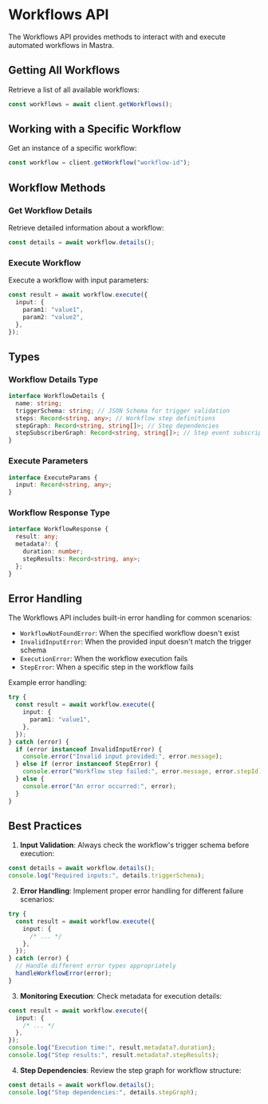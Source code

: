 # Workflows API

The Workflows API provides methods to interact with and execute automated workflows in Mastra.

## Getting All Workflows

Retrieve a list of all available workflows:

```typescript
const workflows = await client.getWorkflows();
```

## Working with a Specific Workflow

Get an instance of a specific workflow:

```typescript
const workflow = client.getWorkflow("workflow-id");
```

## Workflow Methods

### Get Workflow Details

Retrieve detailed information about a workflow:

```typescript
const details = await workflow.details();
```

### Execute Workflow

Execute a workflow with input parameters:

```typescript
const result = await workflow.execute({
  input: {
    param1: "value1",
    param2: "value2",
  },
});
```

## Types

### Workflow Details Type

```typescript
interface WorkflowDetails {
  name: string;
  triggerSchema: string; // JSON Schema for trigger validation
  steps: Record<string, any>; // Workflow step definitions
  stepGraph: Record<string, string[]>; // Step dependencies
  stepSubscriberGraph: Record<string, string[]>; // Step event subscriptions
}
```

### Execute Parameters

```typescript
interface ExecuteParams {
  input: Record<string, any>;
}
```

### Workflow Response Type

```typescript
interface WorkflowResponse {
  result: any;
  metadata?: {
    duration: number;
    stepResults: Record<string, any>;
  };
}
```

## Error Handling

The Workflows API includes built-in error handling for common scenarios:

- `WorkflowNotFoundError`: When the specified workflow doesn't exist
- `InvalidInputError`: When the provided input doesn't match the trigger schema
- `ExecutionError`: When the workflow execution fails
- `StepError`: When a specific step in the workflow fails

Example error handling:

```typescript
try {
  const result = await workflow.execute({
    input: {
      param1: "value1",
    },
  });
} catch (error) {
  if (error instanceof InvalidInputError) {
    console.error("Invalid input provided:", error.message);
  } else if (error instanceof StepError) {
    console.error("Workflow step failed:", error.message, error.stepId);
  } else {
    console.error("An error occurred:", error);
  }
}
```

## Best Practices

1. **Input Validation**: Always check the workflow's trigger schema before execution:

```typescript
const details = await workflow.details();
console.log("Required inputs:", details.triggerSchema);
```

2. **Error Handling**: Implement proper error handling for different failure scenarios:

```typescript
try {
  const result = await workflow.execute({
    input: {
      /* ... */
    },
  });
} catch (error) {
  // Handle different error types appropriately
  handleWorkflowError(error);
}
```

3. **Monitoring Execution**: Check metadata for execution details:

```typescript
const result = await workflow.execute({
  input: {
    /* ... */
  },
});
console.log("Execution time:", result.metadata?.duration);
console.log("Step results:", result.metadata?.stepResults);
```

4. **Step Dependencies**: Review the step graph for workflow structure:

```typescript
const details = await workflow.details();
console.log("Step dependencies:", details.stepGraph);
```
